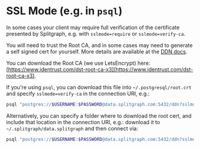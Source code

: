 # SSL Mode (e.g. in `psql`)

In some cases your client may require full verification of the certificate
presented by Splitgraph, e.g. with `sslmode=require` or `sslmode=verify-ca`.

You will need to trust the Root CA, and in some cases may need to generate
a self signed cert for yourself. More details are available at the [DDN docs](https://www.splitgraph.com/docs/splitgraph-cloud/data-delivery-network#ssl-encryption-and-server-certificate).

You can download the Root CA (we use LetsEncrypt) here: [https://www.identrust.com/dst-root-ca-x3](https://www.identrust.com/dst-root-ca-x3).

If you're using `psql`, you can download this file into `~/.postgresql/root.crt` and specify `sslmode=verify-ca` in the connection URI, e.g.:

```bash
psql "postgres://$USERNAME:$PASSWORD@data.splitgraph.com:5432/ddn?sslmode=verify-ca"
```

Alternatively, you can specify a folder where to download the root cert, and
include that location in the connection URI, e.g.: download it to
`~/.splitgraph/data.splitgraph` and then connect via:

```bash
psql "postgres://$USERNAME:$PASSWORD@data.splitgraph.com:5432/ddn?sslmode=verify-ca&sslrootcert=$HOME/.splitgraph/data.splitgraph.com.crt"
```
